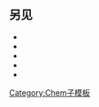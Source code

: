 <includeonly>{{chem/su{{chem/sign|{{{1}}}}}m2|{{{2}}}|{{{1}}}}}</includeonly><noinclude>
==另见==
*{{lt|chem/su-1m1}}
*{{lt|chem/su0m1}}
*{{lt|chem/su1m1}}
*{{lt|chem/su-1m2}}
*{{lt|chem/su1m2}}

[[Category:Chem子模板]]</noinclude>